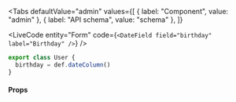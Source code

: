 
<Tabs
  defaultValue="admin"
  values={[
    { label: "Component", value: "admin" },
    { label: "API schema", value: "schema" },
  ]}
>
  <TabItem value="admin">

<LiveCode
  entity="Form"
  code={`<DateField field="birthday" label="Birthday" />`}
/>

  </TabItem>
  <TabItem value="schema">

```ts
export class User {
  birthday = def.dateColumn()
}
```

  </TabItem>
</Tabs>

#### Props

<PropsTable>
  <SharedProps.field required />
  <SharedProps.label required />
</PropsTable>

